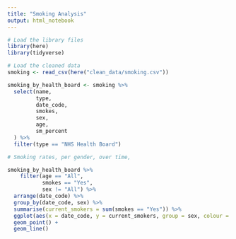 ```yaml
---
title: "Smoking Analysis"
output: html_notebook
---
```


```r
# Load the library files
library(here)
library(tidyverse)
```

```r
# Load the cleaned data
smoking <- read_csv(here("clean_data/smoking.csv"))
```

```r
smoking_by_health_board <- smoking %>% 
  select(name,
         type,
         date_code,
         smokes,
         sex,
         age,
         sm_percent
  ) %>% 
  filter(type == "NHS Health Board")
```


```r
# Smoking rates, per gender, over time, 

smoking_by_health_board %>%
    filter(age == "All",
           smokes == "Yes",
           sex != "All") %>%
  arrange(date_code) %>% 
  group_by(date_code, sex) %>% 
  summarise(current_smokers = sum(smokes == "Yes")) %>% 
  ggplot(aes(x = date_code, y = current_smokers, group = sex, colour = sex)) +
  geom_point() +
  geom_line()
```

